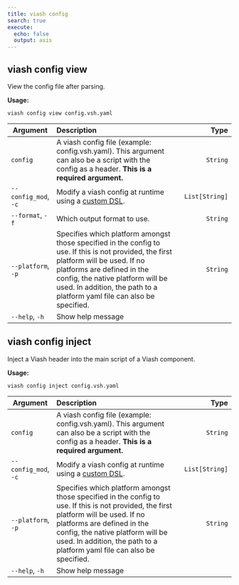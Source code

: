 ```yaml
---
title: viash config
search: true
execute:
  echo: false
  output: asis
---
```


## viash config view

View the config file after parsing.

**Usage:**

`viash config view config.vsh.yaml`

| Argument | Description | Type |
|-|:----|-:
| `config` | A viash config file (example: config.vsh.yaml). This argument can also be a script with the config as a header. **This is a required argument.** | `String` |
| `--config_mod`, `-c` | Modify a viash config at runtime using a [custom DSL](/documentation/reference/config/config-modding.html).  | `List[String]` |
| `--format`, `-f` | Which output format to use. | `String` |
| `--platform`, `-p` | Specifies which platform amongst those specified in the config to use. If this is not provided, the first platform will be used. If no platforms are defined in the config, the native platform will be used. In addition, the path to a platform yaml file can also be specified. | `String` |
| `--help`, `-h` | Show help message |  |


## viash config inject

Inject a Viash header into the main script of a Viash component.

**Usage:**

`viash config inject config.vsh.yaml`

| Argument | Description | Type |
|-|:----|-:
| `config` | A viash config file (example: config.vsh.yaml). This argument can also be a script with the config as a header. **This is a required argument.** | `String` |
| `--config_mod`, `-c` | Modify a viash config at runtime using a [custom DSL](/documentation/reference/config/config-modding.html).  | `List[String]` |
| `--platform`, `-p` | Specifies which platform amongst those specified in the config to use. If this is not provided, the first platform will be used. If no platforms are defined in the config, the native platform will be used. In addition, the path to a platform yaml file can also be specified. | `String` |
| `--help`, `-h` | Show help message |  |


